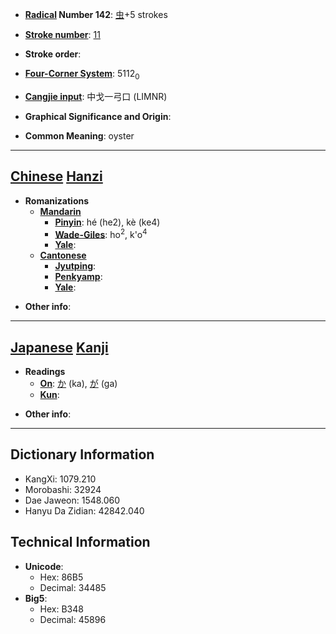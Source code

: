 * '''[[Wiktionary:Chinese radical index| Radical]] Number 142''': [[Wiktionary:Chinese radical index 虫|虫]]+5 strokes

* '''[[Wiktionary:Chinese total strokes index|Stroke number]]''': [[Wiktionary:Chinese total strokes index 11|11]]

* '''Stroke order''': 

* '''[[Wiktionary:Chinese four corner index|Four-Corner System]]''': 5112<sub>0</sub>

* '''[[Wiktionary:Chinese Cangjie index|Cangjie input]]''': 中戈一弓口 (LIMNR)

* '''Graphical Significance and Origin''': 

* '''Common Meaning''': oyster

----

== [[Chinese]] [[Hanzi]] ==

* '''Romanizations'''
** '''[[Mandarin]]'''
*** '''[[Pinyin]]''': hé (he2), kè (ke4)
*** '''[[Wade-Giles]]''': ho<sup>2</sup>, k'o<sup>4</sup>
*** '''[[Yale]]''': 
** '''[[Cantonese]]'''
*** '''[[Jyutping]]''':
*** '''[[Penkyamp]]''': 
*** '''[[Yale]]''': 

* '''Other info''': 

----

== [[Japanese]] [[Kanji]] ==

* '''Readings'''
** '''[[On]]''': [[か]] (ka), [[が]] (ga)
** '''[[Kun]]''': 

* '''Other info''':  

----

== Dictionary Information ==

* KangXi: 1079.210
* Morobashi: 32924
* Dae Jaweon: 1548.060
* Hanyu Da Zidian: 42842.040

== Technical Information ==

* '''Unicode''':
** Hex: 86B5
** Decimal: 34485
* '''Big5''':
** Hex: B348
** Decimal: 45896
